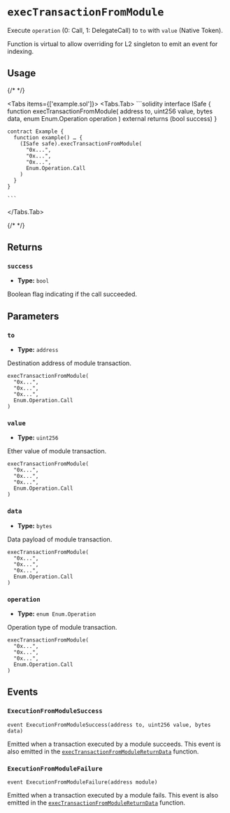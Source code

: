 
# `execTransactionFromModule`

Execute `operation` (0: Call, 1: DelegateCall) to `to` with `value` (Native Token).

<Callout type='info'>
  Function is virtual to allow overriding for L2 singleton to emit an event for
  indexing.
</Callout>

## Usage

{/* <!-- vale off --> */}

<Tabs items={['example.sol']}>
  <Tabs.Tab>
    ```solidity
    interface ISafe {
      function execTransactionFromModule(
          address to,
          uint256 value,
          bytes data,
          enum Enum.Operation operation
      ) external returns (bool success)
    }

    contract Example {
      function example() … {
        (ISafe safe).execTransactionFromModule(
          "0x...",
          "0x...",
          "0x...",
          Enum.Operation.Call
        )
      }
    }

    ```

</Tabs.Tab>
</Tabs>

{/* <!-- vale on --> */}

## Returns

### `success`

- **Type:** `bool`

Boolean flag indicating if the call succeeded.

## Parameters

### `to`

- **Type:** `address`

Destination address of module transaction.

```solidity focus=2
execTransactionFromModule(
  "0x...",
  "0x...",
  "0x...",
  Enum.Operation.Call
)
```

### `value`

- **Type:** `uint256`

Ether value of module transaction.

```solidity focus=3
execTransactionFromModule(
  "0x...",
  "0x...",
  "0x...",
  Enum.Operation.Call
)
```

### `data`

- **Type:** `bytes`

Data payload of module transaction.

```solidity focus=4
execTransactionFromModule(
  "0x...",
  "0x...",
  "0x...",
  Enum.Operation.Call
)
```

### `operation`

- **Type:** `enum Enum.Operation`

Operation type of module transaction.

```solidity focus=5
execTransactionFromModule(
  "0x...",
  "0x...",
  "0x...",
  Enum.Operation.Call
)
```

## Events

### `ExecutionFromModuleSuccess`

```solidity
event ExecutionFromModuleSuccess(address to, uint256 value, bytes data)
```

Emitted when a transaction executed by a module succeeds. This event is also emitted in the [`execTransactionFromModuleReturnData`](./execTransactionFromModuleReturnData.mdx#executionfrommodulesuccess) function.
### `ExecutionFromModuleFailure`

```solidity
event ExecutionFromModuleFailure(address module)

```

Emitted when a transaction executed by a module fails. This event is also emitted in the [`execTransactionFromModuleReturnData`](./execTransactionFromModuleReturnData.mdx#executionfrommodulefailure) function.
